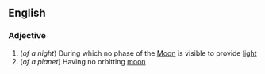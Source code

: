 ==English==

===Adjective===
{{en-adj}}

#(''of a night'') During which no phase of the [[Moon]] is visible to provide [[light]]
#(''of a planet'') Having no orbitting [[moon]]